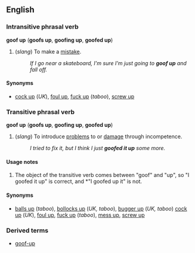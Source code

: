 ==English==
===Intransitive phrasal verb===
'''goof up''' ('''goofs up''', '''goofing up''', '''goofed up''')

#(''slang'') To make a [[mistake]].
#:''If I go near a skateboard, I'm sure I'm just going to '''goof up''' and fall off.''

====Synonyms====
*[[cock up]] (''UK''), [[foul up]], [[fuck up]] (''taboo''), [[screw up]]

===Transitive phrasal verb===
'''goof up''' ('''goofs up''', '''goofing up''', '''goofed up''')

#(''slang'') To introduce [[problem]]s to or [[damage]] through incompetence.
#:''I tried to fix it, but I think I just '''goofed it up''' some more.''

====Usage notes====
#The object of the transitive verb comes between "goof" and "up", so "I goofed it up" is correct, and *"I goofed up it" is not.

====Synonyms====
*[[balls up]] (''taboo''), [[bollocks up]] (''UK, taboo''), [[bugger up]] (''UK, taboo'') [[cock up]] (''UK''), [[foul up]], [[fuck up]] (''taboo''), [[mess up]], [[screw up]]

===Derived terms===
*[[goof-up]]